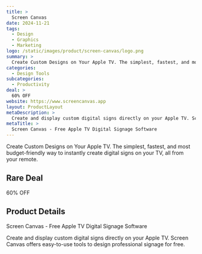 ```yaml
---
title: >
  Screen Canvas
date: 2024-11-21
tags:
  - Design
  - Graphics
  - Marketing
logo: /static/images/product/screen-canvas/logo.png
summary: >
  Create Custom Designs on Your Apple TV. The simplest, fastest, and most budget-friendly way to instantly create digital signs on your TV, all from your remote.
categories:
  - Design Tools
subcategories:
  - Productivity
deal: >
  60% OFF
website: https://www.screencanvas.app
layout: ProductLayout
metaDescription: >
  Create and display custom digital signs directly on your Apple TV. Screen Canvas offers easy-to-use tools to design professional signage for free.
metaTitle: >
  Screen Canvas - Free Apple TV Digital Signage Software
---
```

Create Custom Designs on Your Apple TV. The simplest, fastest, and most budget-friendly way to instantly create digital signs on your TV, all from your remote.

## Rare Deal

60% OFF

## Product Details
Screen Canvas - Free Apple TV Digital Signage Software

Create and display custom digital signs directly on your Apple TV. Screen Canvas offers easy-to-use tools to design professional signage for free.
